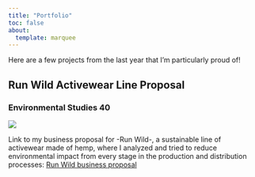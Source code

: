 ```yaml
---
title: "Portfolio"
toc: false
about: 
  template: marquee
---
```


Here are a few projects from the last year that I'm particularly proud of! 

## Run Wild Activewear Line Proposal 
### Environmental Studies 40
![](media/runwild.jpg)


Link to my business proposal for -Run Wild-, a sustainable line of activewear made of hemp, where I analyzed and tried to reduce environmental impact from every stage in the production and distribution processes: 
[Run Wild business proposal](https://docs.google.com/presentation/d/1yYtvp1Isg6iQK9o2rOnBSuzVZP3A8twLal_NiPm-Wa0/edit?usp=sharing)



